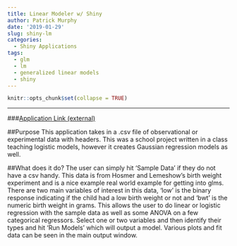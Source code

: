 ```yaml
---
title: Linear Modeler w/ Shiny
author: Patrick Murphy
date: '2019-01-29'
slug: shiny-lm
categories: 
  - Shiny Applications
tags: 
  - glm
  - lm
  - generalized linear models
  - shiny
---
```

```r
knitr::opts_chunk$set(collapse = TRUE)

```

<hr/>
###<a href="https://murphy-patrick.shinyapps.io/logit_app/" target="_blank">Application Link (external)</a>

##Purpose
This application takes in a .csv file of observational or experimental data with headers.  This was a school project written in a class teaching logistic models, however it creates Gaussian regression models as well.  

##What does it do?
The user can simply hit 'Sample Data' if they do not have a csv handy.  This data is from Hosmer and Lemeshow's birth weight experiment and is a nice example real world example for getting into glms.  There are two main variables of interest in this data, 'low' is the binary response indicating if the child had a low birth weight or not and 'bwt' is the numeric birth weight in grams.  This allows the user to do linear or logistic regression with the sample data as well as some ANOVA on a few categorical regressors.  Select one or two variables and then identify their types and hit 'Run Models' which will output a model.  Various plots and fit data can be seen in the main output window.  

